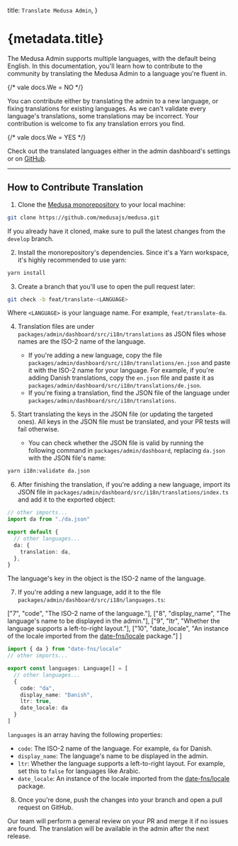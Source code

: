   title: `Translate Medusa Admin`,
}

# {metadata.title}

The Medusa Admin supports multiple languages, with the default being English. In this documentation, you'll learn how to contribute to the community by translating the Medusa Admin to a language you're fluent in.

{/* vale docs.We = NO */}

You can contribute either by translating the admin to a new language, or fixing translations for existing languages. As we can't validate every language's translations, some translations may be incorrect. Your contribution is welcome to fix any translation errors you find.

{/* vale docs.We = YES */}

<Note>

Check out the translated languages either in the admin dashboard's settings or on [GitHub](https://github.com/medusajs/medusa/blob/develop/packages/admin/dashboard/src/i18n/languages.ts).

</Note>

---

## How to Contribute Translation

1. Clone the [Medusa monorepository](https://github.com/medusajs/medusa) to your local machine:

```bash
git clone https://github.com/medusajs/medusa.git
```

If you already have it cloned, make sure to pull the latest changes from the `develop` branch.

2. Install the monorepository's dependencies. Since it's a Yarn workspace, it's highly recommended to use yarn:

```bash
yarn install
```

3. Create a branch that you'll use to open the pull request later:

```bash
git check -b feat/translate-<LANGUAGE>
```

Where `<LANGUAGE>` is your language name. For example, `feat/translate-da`.

4. Translation files are under `packages/admin/dashboard/src/i18n/translations` as JSON files whose names are the ISO-2 name of the language.
    - If you're adding a new language, copy the file `packages/admin/dashboard/src/i18n/translations/en.json` and paste it with the ISO-2 name for your language. For example, if you're adding Danish translations, copy the `en.json` file and paste it as `packages/admin/dashboard/src/i18n/translations/de.json`.
    - If you're fixing a translation, find the JSON file of the language under `packages/admin/dashboard/src/i18n/translations`.

5. Start translating the keys in the JSON file (or updating the targeted ones). All keys in the JSON file must be translated, and your PR tests will fail otherwise.
    - You can check whether the JSON file is valid by running the following command in `packages/admin/dashboard`, replacing `da.json` with the JSON file's name:

```bash title="packages/admin/dashboard"
yarn i18n:validate da.json
```

6. After finishing the translation, if you're adding a new language, import its JSON file in `packages/admin/dashboard/src/i18n/translations/index.ts` and add it to the exported object:

```ts title="packages/admin/dashboard/src/i18n/translations/index.ts" highlights={[["2"], ["6"], ["7"], ["8"]]}
// other imports...
import da from "./da.json"

export default {
  // other languages...
  da: {
    translation: da,
  },
}
```

The language's key in the object is the ISO-2 name of the language.

7. If you're adding a new language, add it to the file `packages/admin/dashboard/src/i18n/languages.ts`:

  ["7", "code", "The ISO-2 name of the language."],
  ["8", "display_name", "The language's name to be displayed in the admin."],
  ["9", "ltr", "Whether the language supports a left-to-right layout."],
  ["10", "date_locale", "An instance of the locale imported from the [date-fns/locale](https://date-fns.org/) package."]
]

```ts title="packages/admin/dashboard/src/i18n/languages.ts" highlights={languageHighlights}
import { da } from "date-fns/locale"
// other imports...

export const languages: Language[] = [
  // other languages...
  {
    code: "da",
    display_name: "Danish",
    ltr: true,
    date_locale: da
  }
]
```

`languages` is an array having the following properties:

- `code`: The ISO-2 name of the language. For example, `da` for Danish.
- `display_name`: The language's name to be displayed in the admin.
- `ltr`: Whether the language supports a left-to-right layout. For example, set this to `false` for languages like Arabic.
- `date_locale`: An instance of the locale imported from the [date-fns/locale](https://date-fns.org/) package.

8. Once you're done, push the changes into your branch and open a pull request on GitHub.

Our team will perform a general review on your PR and merge it if no issues are found. The translation will be available in the admin after the next release.
